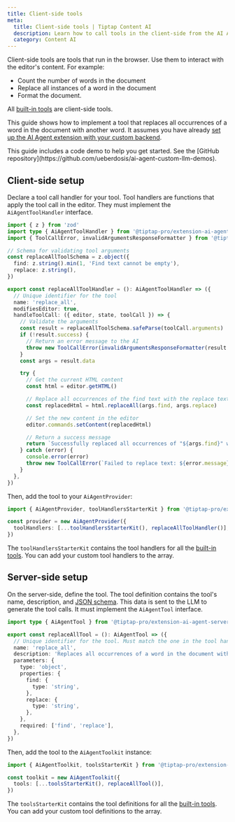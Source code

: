 ```yaml
---
title: Client-side tools
meta:
  title: Client-side tools | Tiptap Content AI
  description: Learn how to call tools in the client-side from the AI Agent extension.
  category: Content AI
---
```



Client-side tools are tools that run in the browser. Use them to interact with the editor's content. For example:

- Count the number of words in the document
- Replace all instances of a word in the document
- Format the document.

All [built-in tools](/content-ai/capabilities/agent/custom-llms/tools#built-in-tools) are client-side tools.

This guide shows how to implement a tool that replaces all occurrences of a word in the document with another word. It assumes you have already [set up the AI Agent extension with your custom backend](/content-ai/capabilities/agent/custom-llms/get-started).

<Callout title="Code demo available" variant="info">
  This guide includes a code demo to help you get started. See the [GitHub
  repository](https://github.com/ueberdosis/ai-agent-custom-llm-demos).
</Callout>

## Client-side setup

Declare a tool call handler for your tool. Tool handlers are functions that apply the tool call in the editor. They must implement the `AiAgentToolHandler` interface.

```ts
import { z } from 'zod'
import type { AiAgentToolHandler } from '@tiptap-pro/extension-ai-agent'
import { ToolCallError, invalidArgumentsResponseFormatter } from '@tiptap-pro/extension-ai-agent'

// Schema for validating tool arguments
const replaceAllToolSchema = z.object({
  find: z.string().min(1, 'Find text cannot be empty'),
  replace: z.string(),
})

export const replaceAllToolHandler = (): AiAgentToolHandler => ({
  // Unique identifier for the tool
  name: 'replace_all',
  modifiesEditor: true,
  handleToolCall: ({ editor, state, toolCall }) => {
    // Validate the arguments
    const result = replaceAllToolSchema.safeParse(toolCall.arguments)
    if (!result.success) {
      // Return an error message to the AI
      throw new ToolCallError(invalidArgumentsResponseFormatter(result.error))
    }
    const args = result.data

    try {
      // Get the current HTML content
      const html = editor.getHTML()

      // Replace all occurrences of the find text with the replace text
      const replacedHtml = html.replaceAll(args.find, args.replace)

      // Set the new content in the editor
      editor.commands.setContent(replacedHtml)

      // Return a success message
      return `Successfully replaced all occurrences of "${args.find}" with "${args.replace}".`
    } catch (error) {
      console.error(error)
      throw new ToolCallError(`Failed to replace text: ${error.message}`)
    }
  },
})
```

Then, add the tool to your `AiAgentProvider`:

```ts
import { AiAgentProvider, toolHandlersStarterKit } from '@tiptap-pro/extension-ai-agent'

const provider = new AiAgentProvider({
  toolHandlers: [...toolHandlersStarterKit(), replaceAllToolHandler()],
})
```

The `toolHandlersStarterKit` contains the tool handlers for all the [built-in tools](/content-ai/capabilities/agent/custom-llms/tools#built-in-tools). You can add your custom tool handlers to the array.

## Server-side setup

On the server-side, define the tool. The tool definition contains the tool's name, description, and [JSON schema](https://json-schema.org/). This data is sent to the LLM to generate the tool calls. It must implement the `AiAgentTool` interface.

```ts
import type { AiAgentTool } from '@tiptap-pro/extension-ai-agent-server'

export const replaceAllTool = (): AiAgentTool => ({
  // Unique identifier for the tool. Must match the one in the tool handler
  name: 'replace_all',
  description: 'Replaces all occurrences of a word in the document with another word',
  parameters: {
    type: 'object',
    properties: {
      find: {
        type: 'string',
      },
      replace: {
        type: 'string',
      },
    },
    required: ['find', 'replace'],
  },
})
```

Then, add the tool to the `AiAgentToolkit` instance:

```ts
import { AiAgentToolkit, toolsStarterKit } from '@tiptap-pro/extension-ai-agent-server'

const toolkit = new AiAgentToolkit({
  tools: [...toolsStarterKit(), replaceAllTool()],
})
```

The `toolsStarterKit` contains the tool definitions for all the [built-in tools](/content-ai/capabilities/agent/custom-llms/tools#built-in-tools). You can add your custom tool definitions to the array.
